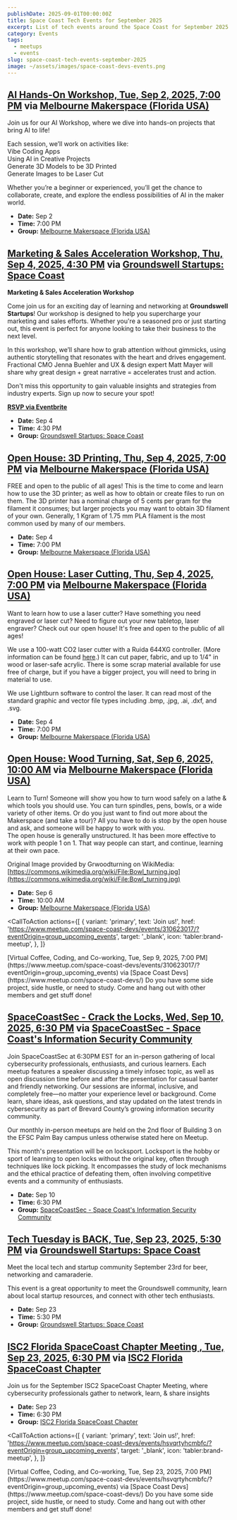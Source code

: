 ```yaml
---
publishDate: 2025-09-01T00:00:00Z
title: Space Coast Tech Events for September 2025
excerpt: List of tech events around the Space Coast for September 2025.
category: Events
tags:
  - meetups
  - events
slug: space-coast-tech-events-september-2025
image: ~/assets/images/space-coast-devs-events.png
---
```



## [AI Hands-On Workshop, Tue, Sep 2, 2025, 7:00 PM](https://www.meetup.com/melbourne-makerspace-florida-usa/events/310511250/?eventOrigin=group_upcoming_events) via [Melbourne Makerspace (Florida USA)](https://www.meetup.com/melbourne-makerspace-florida-usa/)

Join us for our AI Workshop, where we dive into hands-on projects that bring AI to life!

Each session, we’ll work on activities like:  
Vibe Coding Apps  
Using AI in Creative Projects  
Generate 3D Models to be 3D Printed  
Generate Images to be Laser Cut

Whether you’re a beginner or experienced, you’ll get the chance to collaborate, create, and explore the endless possibilities of AI in the maker world.

- **Date:** Sep 2
- **Time:** 7:00 PM
- **Group:** [Melbourne Makerspace (Florida USA)](https://www.meetup.com/melbourne-makerspace-florida-usa/)

## [Marketing & Sales Acceleration Workshop, Thu, Sep 4, 2025, 4:30 PM](https://www.meetup.com/startupspacecoast/events/310714997/?eventOrigin=group_upcoming_events) via [Groundswell Startups: Space Coast](https://www.meetup.com/startupspacecoast/)

**Marketing & Sales Acceleration Workshop**

Come join us for an exciting day of learning and networking at **Groundswell Startups**! Our workshop is designed to help you supercharge your marketing and sales efforts. Whether you're a seasoned pro or just starting out, this event is perfect for anyone looking to take their business to the next level.

In this workshop, we’ll share how to grab attention without gimmicks, using authentic storytelling that resonates with the heart and drives engagement. Fractional CMO Jenna Buehler and UX & design expert Matt Mayer will share why great design + great narrative = accelerates trust and action.

Don't miss this opportunity to gain valuable insights and strategies from industry experts. Sign up now to secure your spot!

**[RSVP via Eventbrite](https://www.eventbrite.com/e/marketing-sales-acceleration-workshop-tickets-1632043328529?utm-campaign=social&utm-content=attendeeshare&utm-medium=discovery&utm-term=listing&utm-source=cp&aff=ebdsshcopyurl)**

- **Date:** Sep 4
- **Time:** 4:30 PM
- **Group:** [Groundswell Startups: Space Coast](https://www.meetup.com/startupspacecoast/)

## [Open House: 3D Printing, Thu, Sep 4, 2025, 7:00 PM](https://www.meetup.com/melbourne-makerspace-florida-usa/events/310543335/?eventOrigin=group_upcoming_events) via [Melbourne Makerspace (Florida USA)](https://www.meetup.com/melbourne-makerspace-florida-usa/)

FREE and open to the public of all ages! This is the time to come and learn how to use the 3D printer; as well as how to obtain or create files to run on them. The 3D printer has a nominal charge of 5 cents per gram for the filament it consumes; but larger projects you may want to obtain 3D filament of your own. Generally, 1 Kgram of 1.75 mm PLA filament is the most common used by many of our members.

- **Date:** Sep 4
- **Time:** 7:00 PM
- **Group:** [Melbourne Makerspace (Florida USA)](https://www.meetup.com/melbourne-makerspace-florida-usa/)

## [Open House: Laser Cutting, Thu, Sep 4, 2025, 7:00 PM](https://www.meetup.com/melbourne-makerspace-florida-usa/events/310544281/?eventOrigin=group_upcoming_events) via [Melbourne Makerspace (Florida USA)](https://www.meetup.com/melbourne-makerspace-florida-usa/)

Want to learn how to use a laser cutter? Have something you need engraved or laser cut? Need to figure out your new tabletop, laser engraver? Check out our open house! It's free and open to the public of all ages!

We use a 100-watt CO2 laser cutter with a Ruida 644XG controller. (More information can be found [here](https://wiki.melbournemakerspace.org/Laser%20Cutter).) It can cut paper, fabric, and up to 1/4" in wood or laser-safe acrylic. There is some scrap material available for use free of charge, but if you have a bigger project, you will need to bring in material to use.

We use Lightburn software to control the laser. It can read most of the standard graphic and vector file types including .bmp, .jpg, .ai, .dxf, and .svg.

- **Date:** Sep 4
- **Time:** 7:00 PM
- **Group:** [Melbourne Makerspace (Florida USA)](https://www.meetup.com/melbourne-makerspace-florida-usa/)

## [Open House: Wood Turning, Sat, Sep 6, 2025, 10:00 AM](https://www.meetup.com/melbourne-makerspace-florida-usa/events/310320597/?eventOrigin=group_upcoming_events) via [Melbourne Makerspace (Florida USA)](https://www.meetup.com/melbourne-makerspace-florida-usa/)

Learn to Turn! Someone will show you how to turn wood safely on a lathe & which tools you should use. You can turn spindles, pens, bowls, or a wide variety of other items. Or do you just want to find out more about the Makerspace (and take a tour)? All you have to do is stop by the open house and ask, and someone will be happy to work with you.  
The open house is generally unstructured. It has been more effective to work with people 1 on 1. That way people can start, and continue, learning at their own pace.

Original Image provided by Grwoodturning on WikiMedia:  
[https://commons.wikimedia.org/wiki/File:Bowl_turning.jpg](https://commons.wikimedia.org/wiki/File:Bowl_turning.jpg)

- **Date:** Sep 6
- **Time:** 10:00 AM
- **Group:** [Melbourne Makerspace (Florida USA)](https://www.meetup.com/melbourne-makerspace-florida-usa/)

<CallToAction
  actions={[
    {
      variant: 'primary',
      text: 'Join us!',
      href: 'https://www.meetup.com/space-coast-devs/events/310623017/?eventOrigin=group_upcoming_events',
      target: '_blank',
      icon: 'tabler:brand-meetup',
    },
  ]}
>
  <Fragment slot="title">
    [Virtual Coffee, Coding, and Co-working, Tue, Sep 9, 2025, 7:00
    PM](https://www.meetup.com/space-coast-devs/events/310623017/?eventOrigin=group_upcoming_events) via [Space Coast
    Devs](https://www.meetup.com/space-coast-devs/)
  </Fragment>
  <Fragment slot="subtitle">
    Do you have some side project, side hustle, or need to study. Come and hang out with other members and get stuff
    done!
  </Fragment>
</CallToAction>

## [SpaceCoastSec - Crack the Locks, Wed, Sep 10, 2025, 6:30 PM](https://www.meetup.com/spacecoastsec/events/309726384/?eventOrigin=group_upcoming_events) via [SpaceCoastSec - Space Coast's Information Security Community](https://www.meetup.com/spacecoastsec)

Join SpaceCoastSec at 6:30PM EST for an in-person gathering of local cybersecurity professionals, enthusiasts, and curious learners. Each meetup features a speaker discussing a timely infosec topic, as well as open discussion time before and after the presentation for casual banter and friendly networking. Our sessions are informal, inclusive, and completely free—no matter your experience level or background. Come learn, share ideas, ask questions, and stay updated on the latest trends in cybersecurity as part of Brevard County’s growing information security community.

Our monthly in-person meetups are held on the 2nd floor of Building 3 on the EFSC Palm Bay campus unless otherwise stated here on Meetup.

This month's presentation will be on locksport. Locksport is the hobby or sport of learning to open locks without the original key, often through techniques like lock picking. It encompasses the study of lock mechanisms and the ethical practice of defeating them, often involving competitive events and a community of enthusiasts.

- **Date:** Sep 10
- **Time:** 6:30 PM
- **Group:** [SpaceCoastSec - Space Coast's Information Security Community](https://www.meetup.com/spacecoastsec)

## [Tech Tuesday is BACK, Tue, Sep 23, 2025, 5:30 PM](https://www.meetup.com/startupspacecoast/events/310599778/?eventOrigin=group_upcoming_events) via [Groundswell Startups: Space Coast](https://www.meetup.com/startupspacecoast/)

Meet the local tech and startup community September 23rd for beer, networking and camaraderie.

This event is a great opportunity to meet the Groundswell community, learn about local startup resources, and connect with other tech enthusiasts.

- **Date:** Sep 23
- **Time:** 5:30 PM
- **Group:** [Groundswell Startups: Space Coast](https://www.meetup.com/startupspacecoast/)

## [ISC2 Florida SpaceCoast Chapter Meeting , Tue, Sep 23, 2025, 6:30 PM](https://www.eventbrite.com/e/isc2-florida-spacecoast-chapter-meeting-september-2025-tickets-1657942854709) via [ISC2 Florida SpaceCoast Chapter](https://www.eventbrite.com/o/isc2-florida-spacecoast-chapter-72982354203)

Join us for the September ISC2 SpaceCoast Chapter Meeting, where cybersecurity professionals gather to network, learn, & share insights

- **Date:** Sep 23
- **Time:** 6:30 PM
- **Group:** [ISC2 Florida SpaceCoast Chapter](https://www.eventbrite.com/o/isc2-florida-spacecoast-chapter-72982354203)

<CallToAction
  actions={[
    {
      variant: 'primary',
      text: 'Join us!',
      href: 'https://www.meetup.com/space-coast-devs/events/hsvqrtyhcmbfc/?eventOrigin=group_upcoming_events',
      target: '_blank',
      icon: 'tabler:brand-meetup',
    },
  ]}
>
  <Fragment slot="title">
    [Virtual Coffee, Coding, and Co-working, Tue, Sep 23, 2025, 7:00
    PM](https://www.meetup.com/space-coast-devs/events/hsvqrtyhcmbfc/?eventOrigin=group_upcoming_events) via [Space
    Coast Devs](https://www.meetup.com/space-coast-devs/)
  </Fragment>
  <Fragment slot="subtitle">
    Do you have some side project, side hustle, or need to study. Come and hang out with other members and get stuff
    done!
  </Fragment>
</CallToAction>
